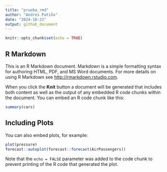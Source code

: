 ---
title: "prueba_rmd"
author: "Andres Patiño"
date: "2024-10-23"
output: github_document
---

```{r setup, include=FALSE}
knitr::opts_chunk$set(echo = TRUE)
```

## R Markdown

This is an R Markdown document. Markdown is a simple formatting syntax for authoring HTML, PDF, and MS Word documents. For more details on using R Markdown see <http://rmarkdown.rstudio.com>.

When you click the **Knit** button a document will be generated that includes both content as well as the output of any embedded R code chunks within the document. You can embed an R code chunk like this:

```{r cars}
summary(cars)
```

## Including Plots

You can also embed plots, for example:

```{r pressure, echo=FALSE}
plot(pressure)
forecast::autoplot(forecast::forecast(AirPassengers))
```

Note that the `echo = FALSE` parameter was added to the code chunk to prevent printing of the R code that generated the plot.
